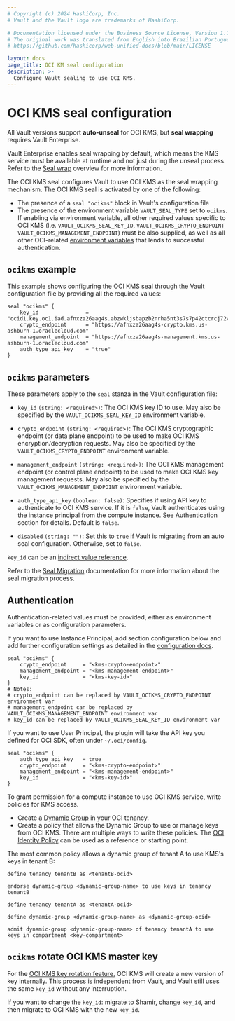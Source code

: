 ```yaml
---
# Copyright (c) 2024 HashiCorp, Inc.
# Vault and the Vault logo are trademarks of HashiCorp.

# Documentation licensed under the Business Source License, Version 1.1.
# The original work was translated from English into Brazilian Portuguese.
# https://github.com/hashicorp/web-unified-docs/blob/main/LICENSE

layout: docs
page_title: OCI KM seal configuration
description: >-
  Configure Vault sealing to use OCI KMS.
---
```


# OCI KMS seal configuration

<Note title="Seal wrapping requires Vault Enterprise">

  All Vault versions support **auto-unseal** for OCI KMS, but **seal wrapping**
  requires Vault Enterprise.

  Vault Enterprise enables seal wrapping by default, which means the KMS service
  must be available at runtime and not just during the unseal process. Refer to
  the [Seal wrap](/vault/docs/enterprise/sealwrap) overview for more
  information.

</Note>

The OCI KMS seal configures Vault to use OCI KMS as the seal wrapping mechanism.
The OCI KMS seal is activated by one of the following:

- The presence of a `seal "ocikms"` block in Vault's configuration file
- The presence of the environment variable `VAULT_SEAL_TYPE` set to `ocikms`. If
  enabling via environment variable, all other required values specific to OCI
  KMS (i.e. `VAULT_OCIKMS_SEAL_KEY_ID`, `VAULT_OCIKMS_CRYPTO_ENDPOINT` `VAULT_OCIKMS_MANAGEMENT_ENDPOINT`) must be also supplied, as well as all
  other OCI-related [environment variables][oci-sdk] that lends to successful
  authentication.

## `ocikms` example

This example shows configuring the OCI KMS seal through the Vault configuration file
by providing all the required values:

```hcl
seal "ocikms" {
    key_id               = "ocid1.key.oc1.iad.afnxza26aag4s.abzwkljsbapzb2nrha5nt3s7s7p42ctcrcj72vn3kq5qx"
    crypto_endpoint      = "https://afnxza26aag4s-crypto.kms.us-ashburn-1.oraclecloud.com"
    management_endpoint  = "https://afnxza26aag4s-management.kms.us-ashburn-1.oraclecloud.com"
    auth_type_api_key    = "true"
}
```

## `ocikms` parameters

These parameters apply to the `seal` stanza in the Vault configuration file:

- `key_id` `(string: <required>)`: The OCI KMS key ID to use. May also be
  specified by the `VAULT_OCIKMS_SEAL_KEY_ID` environment variable.
- `crypto_endpoint` `(string: <required>)`: The OCI KMS cryptographic endpoint (or data plane endpoint)
  to be used to make OCI KMS encryption/decryption requests. May also be specified by the `VAULT_OCIKMS_CRYPTO_ENDPOINT` environment
  variable.
- `management_endpoint` `(string: <required>)`: The OCI KMS management endpoint (or control plane endpoint)
  to be used to make OCI KMS key management requests. May also be specified by the `VAULT_OCIKMS_MANAGEMENT_ENDPOINT` environment
  variable.
- `auth_type_api_key` `(boolean: false)`: Specifies if using API key to authenticate to OCI KMS service.
  If it is `false`, Vault authenticates using the instance principal from the compute instance. See Authentication section for details. Default is `false`.

- `disabled` `(string: "")`: Set this to `true` if Vault is migrating from an auto seal configuration. Otherwise, set to `false`.

`key_id` can be an [indirect value reference](/vault/docs/configuration/seal#indirect-value-references).

Refer to the [Seal Migration](/vault/docs/concepts/seal#seal-migration) documentation for more information about the seal migration process.

## Authentication

Authentication-related values must be provided, either as environment
variables or as configuration parameters.

If you want to use Instance Principal, add section configuration below and add further configuration settings as detailed in the [configuration docs](/vault/docs/configuration/).

```hcl
seal "ocikms" {
    crypto_endpoint     = "<kms-crypto-endpoint>"
    management_endpoint = "<kms-management-endpoint>"
    key_id              = "<kms-key-id>"
}
# Notes:
# crypto_endpoint can be replaced by VAULT_OCIKMS_CRYPTO_ENDPOINT environment var
# management_endpoint can be replaced by VAULT_OCIKMS_MANAGEMENT_ENDPOINT environment var
# key_id can be replaced by VAULT_OCIKMS_SEAL_KEY_ID environment var
```

If you want to use User Principal, the plugin will take the API key you defined for OCI SDK, often under `~/.oci/config`.

```hcl
seal "ocikms" {
    auth_type_api_key   = true
    crypto_endpoint     = "<kms-crypto-endpoint>"
    management_endpoint = "<kms-management-endpoint>"
    key_id              = "<kms-key-id>"
}
```

To grant permission for a compute instance to use OCI KMS service, write policies for KMS access.

- Create a [Dynamic Group][oci-dg] in your OCI tenancy.
- Create a policy that allows the Dynamic Group to use or manage keys from OCI KMS. There are multiple ways to write these policies. The [OCI Identity Policy][oci-id] can be used as a reference or starting point.

The most common policy allows a dynamic group of tenant A to use KMS's keys in tenant B:

```text
define tenancy tenantB as <tenantB-ocid>

endorse dynamic-group <dynamic-group-name> to use keys in tenancy tenantB

```

```text
define tenancy tenantA as <tenantA-ocid>

define dynamic-group <dynamic-group-name> as <dynamic-group-ocid>

admit dynamic-group <dynamic-group-name> of tenancy tenantA to use keys in compartment <key-compartment>

```

## `ocikms` rotate OCI KMS master key

For the [OCI KMS key rotation feature][oci-kms-rotation], OCI KMS will create a new version of key internally. This process is independent from Vault, and Vault still uses the same `key_id` without any interruption.

If you want to change the `key_id`: migrate to Shamir, change `key_id`, and then migrate to OCI KMS with the new `key_id`.

[oci-sdk]: https://docs.cloud.oracle.com/iaas/Content/API/Concepts/sdkconfig.htm
[oci-dg]: https://docs.cloud.oracle.com/iaas/Content/Identity/Tasks/managingdynamicgroups.htm
[oci-id]: https://docs.cloud.oracle.com/iaas/Content/Identity/Concepts/policies.htm
[oci-kms-rotation]: https://docs.cloud.oracle.com/iaas/Content/KeyManagement/Tasks/managingkeys.htm
